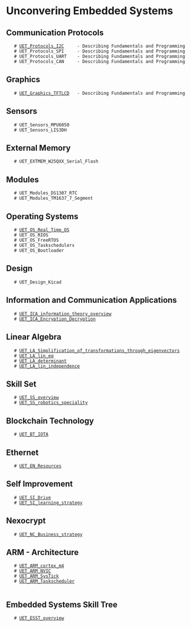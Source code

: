 = Unconvering Embedded Systems =

== Communication Protocols ==

    # [[UET_Protocols_I2C]]     - Describing Fundamentals and Programming
    # UET_Protocols_SPI     - Describing Fundamentals and Programming
    # UET_Protocols_UART    - Describing Fundamentals and Programming
    # UET_Protocols_CAN     - Describing Fundamentals and Programming

== Graphics ==

    # [[UET_Graphics_TFTLCD]]   - Describing Fundamentals and Programming

== Sensors ==

    # UET_Sensors_MPU6050
    # UET_Sensors_LIS3DH

== External Memory ==

    # UET_EXTMEM_W25QXX_Serial_Flash
 
== Modules ==

    # UET_Modules_DS1307_RTC
    # UET_Modules_TM1637_7_Segment

== Operating Systems ==

    # [[UET_OS_Real_Time_OS]]
    # UET_OS_RIOS 
    # UET_OS_FreeRTOS
    # UET_OS_Taskschedulers
    # UET_OS_Bootloader

== Design ==

    # UET_Design_Kicad

== Information and Communication Applications ==

    # [[UET_ICA_information_theory_overview]]
    # [[UET_ICA_Encryption_Decryption]]

== Linear Algebra ==
    # [[UET_LA_Simplification_of_transformations_through_eigenvectors]]
    # [[UET_LA_lin_eq]]
    # [[UET_LA_determinant]]
    # [[UET_LA_lin_independence]]

== Skill Set ==

    # [[UET_SS_overview]]
    # [[UET_SS_robotics_speciality]]

== Blockchain Technology ==
    # [[UET_BT_IOTA]]

== Ethernet ==
    # [[UET_EN_Resources]]

== Self Improvement ==

    # [[UET_SI_Drive]]
    # [[UET_SI_learning_strategy]]

== Nexocrypt ==

    # [[UET_NC_Business_strategy]]

== ARM - Architecture ==

    # [[UET_ARM_cortex_m4]]
    # [[UET_ARM_NVIC]]
    # [[UET_ARM_SysTick]]
    # [[UET_ARM_Taskscheduler]]
    
== Embedded Systems Skill Tree ==
    # [[UET_ESST_overview]]
